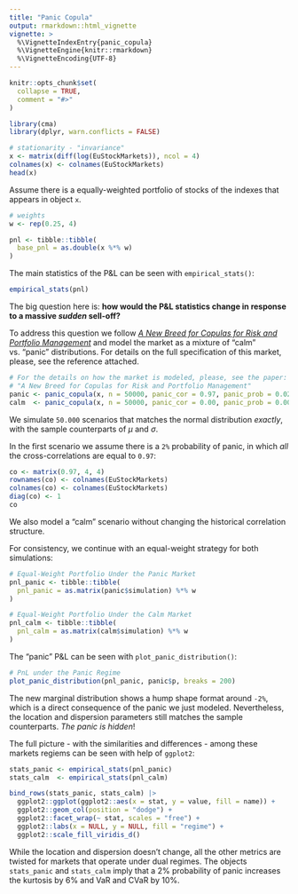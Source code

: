 ```yaml
---
title: "Panic Copula"
output: rmarkdown::html_vignette
vignette: >
  %\VignetteIndexEntry{panic_copula}
  %\VignetteEngine{knitr::rmarkdown}
  %\VignetteEncoding{UTF-8}
---
```


```r
knitr::opts_chunk$set(
  collapse = TRUE,
  comment = "#>"
)
```

```r
library(cma)
library(dplyr, warn.conflicts = FALSE)

# stationarity - "invariance"
x <- matrix(diff(log(EuStockMarkets)), ncol = 4)
colnames(x) <- colnames(EuStockMarkets)
head(x)
```

Assume there is a equally-weighted portfolio of stocks of the indexes that appears in object `x`.

```r
# weights
w <- rep(0.25, 4)

pnl <- tibble::tibble(
  base_pnl = as.double(x %*% w)
)
```

The main statistics of the P&L can be seen with `empirical_stats()`:

```r
empirical_stats(pnl)
```

The big question here is: **how would the P&L statistics change in response to a massive *sudden* sell-off?**

To address this question we follow [*A New Breed for Copulas for Risk and Portfolio Management*](https://papers.ssrn.com/sol3/papers.cfm?abstract_id=1752702) and model the market as a mixture of "calm" vs. "panic" distributions. For details on the full specification of this market, please, see the reference attached.

```r
# For the details on how the market is modeled, please, see the paper: 
# "A New Breed for Copulas for Risk and Portfolio Management"
panic <- panic_copula(x, n = 50000, panic_cor = 0.97, panic_prob = 0.02, dist = "normal")
calm  <- panic_copula(x, n = 50000, panic_cor = 0.00, panic_prob = 0.00, dist = "normal")
```

We simulate `50.000` scenarios that matches the normal distribution *exactly*, with the sample counterparts of $\mu$ and $\sigma$.

In the first scenario we assume there is a `2%` probability of panic, in which *all* the cross-correlations are equal to `0.97`:

```r
co <- matrix(0.97, 4, 4)
rownames(co) <- colnames(EuStockMarkets)
colnames(co) <- colnames(EuStockMarkets)
diag(co) <- 1
co
```

We also model a "calm" scenario without changing the historical correlation structure.

For consistency, we continue with an equal-weight strategy for both simulations:

```r
# Equal-Weight Portfolio Under the Panic Market
pnl_panic <- tibble::tibble(
  pnl_panic = as.matrix(panic$simulation) %*% w
)

# Equal-Weight Portfolio Under the Calm Market
pnl_calm <- tibble::tibble(
  pnl_calm = as.matrix(calm$simulation) %*% w
)
```

The "panic" P&L can be seen with `plot_panic_distribution()`:

```r
# PnL under the Panic Regime
plot_panic_distribution(pnl_panic, panic$p, breaks = 200)
```

The new marginal distribution shows a hump shape format around `-2%`, which is a direct consequence of the panic we just modeled. Nevertheless, the location and dispersion parameters still matches the sample counterparts. *The panic is hidden*!

The full picture - with the similarities and differences - among these markets regiems can be seen with help of `ggplot2`:

```r
stats_panic <- empirical_stats(pnl_panic)
stats_calm  <- empirical_stats(pnl_calm)

bind_rows(stats_panic, stats_calm) |> 
  ggplot2::ggplot(ggplot2::aes(x = stat, y = value, fill = name)) + 
  ggplot2::geom_col(position = "dodge") +
  ggplot2::facet_wrap(~ stat, scales = "free") + 
  ggplot2::labs(x = NULL, y = NULL, fill = "regime") + 
  ggplot2::scale_fill_viridis_d()
```

While the location and dispersion doesn't change, all the other metrics are twisted for markets that operate under dual regimes. The objects `stats_panic` and `stats_calm` imply that a 2% probability of panic increases the kurtosis by 6% and VaR and CVaR by 10%.
